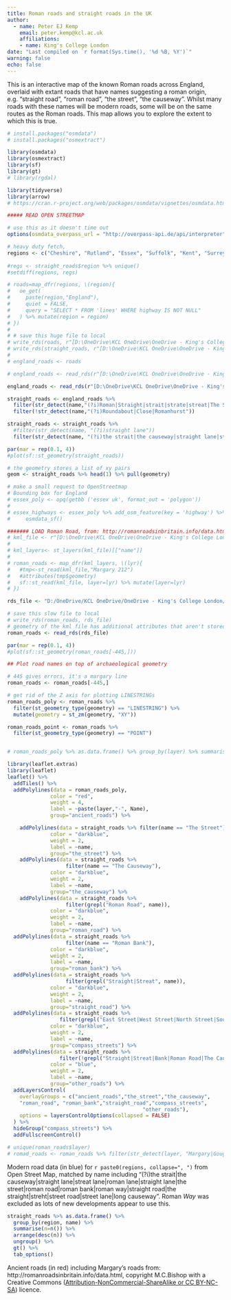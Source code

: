 ```yaml
---
title: Roman roads and straight roads in the UK
author:
  - name: Peter EJ Kemp
    email: peter.kemp@kcl.ac.uk
    affiliations:
    - name: King's College London
date: "Last compiled on `r format(Sys.time(), '%d %B, %Y')`"
warning: false
echo: false
---
```


This is an interactive map of the known Roman roads across England, overlaid with extant roads that have names suggesting a roman origin, e.g. "straight road", "roman road", "the street", "the causeway". Whilst many roads with these names will be modern roads, some will be on the same routes as the Roman roads. This map allows you to explore the extent to which this is true.

```r
# install.packages("osmdata")
# install.packages("osmextract")

library(osmdata)
library(osmextract)
library(sf)
library(gt)
# library(rgdal)

library(tidyverse)
library(arrow)
# https://cran.r-project.org/web/packages/osmdata/vignettes/osmdata.html#1_Introduction

##### READ OPEN STREETMAP

# use this as it doesn't time out
options(osmdata_overpass_url = "http://overpass-api.de/api/interpreter")

# heavy duty fetch, 
regions <- c("Cheshire", "Rutland", "Essex", "Suffolk", "Kent", "Surrey", "Hampshire", "Norfolk", "Northamptonshire", "Devon", "Cornwall", "Cambridgeshire","Leicestershire", "North Yorkshire","West Yorkshire", "County Durham", "Northumberland","South Yorkshire", "Derbyshire", "Hertfordshire", "East Sussex", "West Sussex", "Cumbria", "Durham", "Bedfordshire", "Buckinghamshire", "Oxfordshire", "Wiltshire", "Lincolnshire","Berkshire", "Dorset", "Somerset", "Devon", "Cornwall","Staffordshire","Gloucestershire","Worcestershire","Shropshire", "Somerset", "Warwickshire","Isle of Wight") %>% sort()
 
#regs <- straight_roads$region %>% unique()
#setdiff(regions, regs)

# roads=map_dfr(regions, \(region){
#   oe_get(
#     paste(region,"England"),
#     quiet = FALSE,
#     query = "SELECT * FROM 'lines' WHERE highway IS NOT NULL"
#   ) %>% mutate(region = region)
# })
# 
# # save this huge file to local
# write_rds(roads, r"[D:\OneDrive\KCL OneDrive\OneDrive - King's College London\Code\QERKCL_PISA\data\OSM\highways_england.rds]")
# write_rds(straight_roads, r"[D:\OneDrive\KCL OneDrive\OneDrive - King's College London\Code\QERKCL_PISA\data\OSM\highways_england_straight.rds]")
# 
# england_roads <- roads

# england_roads <- read_rds(r"[D:\OneDrive\KCL OneDrive\OneDrive - King's College London\Code\QERKCL_PISA\data\OSM\highways_england.rds]")

england_roads <- read_rds(r"[D:\OneDrive\KCL OneDrive\OneDrive - King's College London\Code\QERKCL_PISA\data\OSM\highways_england_straight.rds]")

straight_roads <- england_roads %>% 
  filter(str_detect(name,"(?i)Roman|Straight|strait|strate|streat|The Street|streht|causeway|west street|east street|north street|south street")) %>%
  filter(!str_detect(name,"(?i)Roundabout|Close|Romanhurst"))

straight_roads <- straight_roads %>% 
  #filter(str_detect(name, "(?i)straight lane"))
  filter(str_detect(name, "(?i)the strait|the causeway|straight lane|streat lane|roman lane|straight lane|the street|roman road|roman bank|straight road|the straight|streht|street road|street lane|long causeway|east|west|north|south"))

par(mar = rep(0.1, 4))
#plot(sf::st_geometry(straight_roads))

# the geometry stores a list of xy pairs
geom <- straight_roads %>% head(1) %>% pull(geometry)

# make a small request to OpenStreetmap
# Bounding box for England
# essex_poly <- opq(getbb ('essex uk', format_out = 'polygon'))
# 
# essex_highways <- essex_poly %>% add_osm_feature(key = 'highway') %>%
#     osmdata_sf()

####### LOAD Roman Road, from: http://romanroadsinbritain.info/data.html
# kml_file <- r"[D:\OneDrive\KCL OneDrive\OneDrive - King's College London\Code\QERKCL_PISA\data\OSM\roman.kml]"
# 
# kml_layers<- st_layers(kml_file)[["name"]]
# 
# roman_roads <- map_dfr(kml_layers, \(lyr){
#   #tmp<-st_read(kml_file,"Margary 212")
#   #attributes(tmp$geometry)
#   sf::st_read(kml_file, layer=lyr) %>% mutate(layer=lyr)
# })

rds_file <- "D:/OneDrive/KCL OneDrive/OneDrive - King's College London/Code/QERKCL_PISA/data/OSM/roman_roads.rds"

# save this slow file to local
# write_rds(roman_roads, rds_file)
# geometry of the kml file has additional attributes that aren't stored in a parquet file, so using an rds
roman_roads <- read_rds(rds_file)

par(mar = rep(0.1, 4))
#plot(sf::st_geometry(roman_roads[-445,]))

## Plot road names on top of archaeological geometry

# 445 gives errors, it's a margary line
roman_roads <- roman_roads[-445,]

# get rid of the Z axis for plotting LINESTRINGs
roman_roads_poly <- roman_roads %>% 
  filter(st_geometry_type(geometry) == "LINESTRING") %>%
  mutate(geometry = st_zm(geometry, "XY"))

roman_roads_point <- roman_roads %>% 
  filter(st_geometry_type(geometry) == "POINT")


# roman_roads_poly %>% as.data.frame() %>% group_by(layer) %>% summarise(n=n())

library(leaflet.extras)
library(leaflet)
leaflet() %>%
  addTiles() %>%
  addPolylines(data = roman_roads_poly, 
              color = "red", 
              weight = 4,
              label = ~paste(layer,"-", Name),
              group="ancient_roads") %>%

    addPolylines(data = straight_roads %>% filter(name == "The Street"), 
              color = "darkblue", 
              weight = 2,
              label = ~name,
              group="the_street") %>%
    addPolylines(data = straight_roads %>% 
                   filter(name == "The Causeway"), 
              color = "darkblue", 
              weight = 2,
              label = ~name,
              group="the_causeway") %>%
    addPolylines(data = straight_roads %>% 
                   filter(grepl("Roman Road", name)), 
              color = "darkblue", 
              weight = 2,
              label = ~name,
              group="roman_road") %>%
  addPolylines(data = straight_roads %>% 
                   filter(name == "Roman Bank"), 
              color = "darkblue", 
              weight = 2,
              label = ~name,
              group="roman_bank") %>%
  addPolylines(data = straight_roads %>% 
                   filter(grepl("Straight|Streat", name)), 
              color = "darkblue",
              weight = 2,
              label = ~name,
              group="straight_road") %>%
  addPolylines(data = straight_roads %>% 
                 filter(grepl("East Street|West Street|North Street|South Street", name)), 
              color = "darkblue", 
              weight = 2,
              label = ~name,
              group="compass_streets") %>%
  addPolylines(data = straight_roads %>% 
                 filter(!grepl("Straight|Streat|Bank|Roman Road|The Causeway|The Street|East Street|West Street|North Street|South Street",name)), 
              color = "blue", 
              weight = 2,
              label = ~name,
              group="other_roads") %>%
  addLayersControl(
    overlayGroups = c("ancient_roads","the_street","the_causeway",
    "roman_road", "roman_bank","straight_road","compass_streets",
                                            "other_roads"),
    options = layersControlOptions(collapsed = FALSE)
  ) %>%
  hideGroup("compass_streets") %>%
  addFullscreenControl()

# unique(roman_roads$layer)
# romad_roads <- roman_roads %>% filter(str_detect(layer, "Margary|Gough|Street|Early Medieval|roads"))

```

Modern road data (in blue) for `r paste0(regions, collapse=", ")` from Open Street Map, matched by name including "(?i)the strait|the causeway|straight lane|streat lane|roman lane|straight lane|the street|roman road|roman bank|roman way|straight road|the straight|streht|street road|street lane|long causeway". Roman _Way_ was excluded as lots of new developments appear to use this.

```r
straight_roads %>% as.data.frame() %>%
  group_by(region, name) %>% 
  summarise(n=n()) %>% 
  arrange(desc(n)) %>% 
  ungroup() %>%
  gt() %>% 
  tab_options()
```

Ancient roads (in red) including Margary's roads from: http://romanroadsinbritain.info/data.html, copyright M.C.Bishop with a Creative Commons ([Attribution-NonCommercial-ShareAlike or CC BY-NC-SA](https://creativecommons.org/licenses/by-nc-sa/4.0/)) licence.


